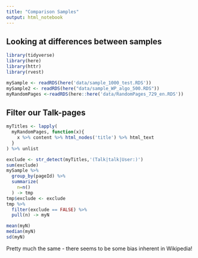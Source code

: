 ```yaml
---
title: "Comparison Samples"
output: html_notebook
---
```


## Looking at differences between samples

```r
library(tidyverse)
library(here)
library(httr)
library(rvest)

mySample <- readRDS(here('data/sample_1000_test.RDS'))
mySample2 <- readRDS(here("data/sample_WP_algo_500.RDS"))
myRandomPages <-readRDS(here::here('data/RandomPages_729_en.RDS'))

```


## Filter our Talk-pages
```r
myTitles <- lapply(
  myRandomPages, function(x){
    x %>% content %>% html_nodes('title') %>% html_text
  }
) %>% unlist

exclude <- str_detect(myTitles,'(Talk|talk|User:)')
sum(exclude)
mySample %>% 
  group_by(pageId) %>% 
  summarize(
    n=n()
  ) -> tmp
tmp$exclude <- exclude
tmp %>% 
  filter(exclude == FALSE) %>% 
  pull(n) -> myN

mean(myN)
median(myN)
sd(myN)
```
Pretty much the same - there seems to be some bias inherent in Wikipedia!

